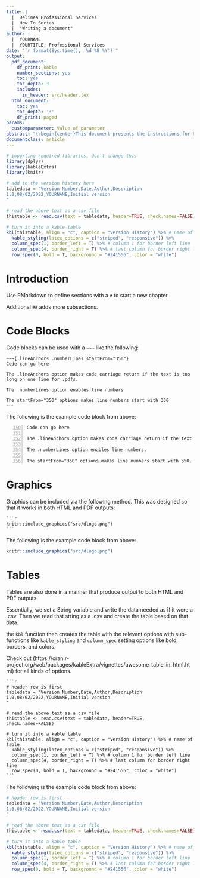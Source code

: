 ---
title: |
  |  Delinea Professional Services
  |  How To Series
  |  "Writing a document"
author: |
  |  YOURNAME
  |  YOURTITLE, Professional Services
date: "`r format(Sys.time(), '%d %B %Y')`"
output:
  pdf_document:
    df_print: kable
    number_sections: yes
    toc: yes
    toc_depth: 3
    includes:
      in_header: src/header.tex
  html_document:
    toc: yes
    toc_depth: '3'
    df_print: paged
params:
  customparameter: Value of parameter
abstract: "\\begin{center}This document presents the instructions for Professional Services on the task of 'doing a thing'\\end{center}\\newpage\n"
documentclass: article
---

\listoffigures <!-- generates list of figures used in the document -->
\listoftables <!-- generates list of tables used in the document -->

```{r settings, echo=FALSE, message=FALSE, warning=FALSE, results='asis'}
# importing required libraries, don't change this
library(dplyr)
library(kableExtra)
library(knitr)
```

\newpage <!-- forces a new page -->

```{r VersionHistory, echo=FALSE, message=FALSE, warning=FALSE, results='asis'}
# add to the version history here
tabledata = "Version Number,Date,Author,Description
1.0,08/02/2022,YOURNAME,Initial version
"

# read the above text as a csv file
thistable <- read.csv(text = tabledata, header=TRUE, check.names=FALSE)

# turn it into a kable table
kbl(thistable, align = "c", caption = "Version History") %>% # name of table
  kable_styling(latex_options = c("striped", "responsive")) %>%
  column_spec(1, border_left = T) %>% # column 1 for border left line
  column_spec(4, border_right = T) %>% # last column for border right line
  row_spec(0, bold = T, background = "#241556", color = "white")
```

\newpage

# Introduction {#introduction}

Use RMarkdown to define sections with a `#` to start a new chapter.

Additional `##` adds more subsections.

# Code Blocks {#codeblocks}

Code blocks can be used with a `~~~` like the following:

````{verbatim}
~~~{.lineAnchors .numberLines startFrom="350"}
Code can go here

The .lineAnchors option makes code carriage return if the text is too long on one line for .pdfs.

The .numberLines option enables line numbers

The startFrom="350" options makes line numbers start with 350
~~~
````

The following is the example code block from above:

~~~{.lineAnchors .numberLines startFrom="350"}
Code can go here

The .lineAnchors option makes code carriage return if the text is too long on one line for .pdfs.

The .numberLines option enables line numbers.

The startFrom="350" options makes line numbers start with 350.
~~~

# Graphics {#graphics}

Graphics can be included via the following method. This was designed so that it works in both HTML and PDF outputs:

````{verbatim}
```{r echo=FALSE, fig.cap="Graphic Caption", out.width = '75%', fig.align='center', fig.pos = 'H'}
knitr::include_graphics("src/dlogo.png")
```
````

The following is the example code block from above:

```{r echo=FALSE, fig.cap="Graphic Caption", out.width = '75%', fig.align='center', fig.pos = 'H'}
knitr::include_graphics("src/dlogo.png")
```

# Tables {#tables}

Tables are also done in a manner that produce output to both HTML and PDF outputs.

Essentially, we set a String variable and write the data needed as if it were a .csv. Then we read that string as a .csv and create the table based on that data.

the `kbl` function then creates the table with the relevant options with sub-functions like `kable_styling` and `column_spec` setting options like bold, borders, and colors.

Check out (https://cran.r-project.org/web/packages/kableExtra/vignettes/awesome_table_in_html.html) for all kinds of options.

````{verbatim}
```{r echo=FALSE, message=FALSE, warning=FALSE, results='asis'}
# header row is first
tabledata = "Version Number,Date,Author,Description
1.0,08/02/2022,YOURNAME,Initial version
"

# read the above text as a csv file
thistable <- read.csv(text = tabledata, header=TRUE, check.names=FALSE)

# turn it into a kable table
kbl(thistable, align = "c", caption = "Version History") %>% # name of table
  kable_styling(latex_options = c("striped", "responsive")) %>%
  column_spec(1, border_left = T) %>% # column 1 for border left line
  column_spec(4, border_right = T) %>% # last column for border right line
  row_spec(0, bold = T, background = "#241556", color = "white")
```
````

The following is the example code block from above:\newline

```{r echo=FALSE, message=FALSE, warning=FALSE, results='asis'}
# header row is first
tabledata = "Version Number,Date,Author,Description
1.0,08/02/2022,YOURNAME,Initial version
"

# read the above text as a csv file
thistable <- read.csv(text = tabledata, header=TRUE, check.names=FALSE)

# turn it into a kable table
kbl(thistable, align = "c", caption = "Version History") %>% # name of table
  kable_styling(latex_options = c("striped", "responsive")) %>%
  column_spec(1, border_left = T) %>% # column 1 for border left line
  column_spec(4, border_right = T) %>% # last column for border right line
  row_spec(0, bold = T, background = "#241556", color = "white")
```